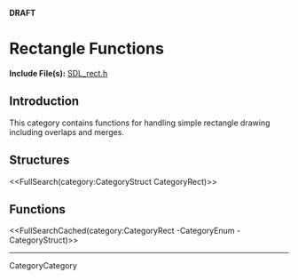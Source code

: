 <!-- #master-page:CategoryTemplate -->
<!-- #master-date:Unknown-Date -->
<!-- format wiki -->
<!-- language en -->
'''DRAFT'''

= Rectangle Functions =

'''Include File(s):''' [http://hg.libsdl.org/SDL/file/tip/include/SDL_rect.h SDL_rect.h]


== Introduction ==

This category contains functions for handling simple rectangle drawing including overlaps and merges.

== Structures ==
<<FullSearch(category:CategoryStruct CategoryRect)>>

== Functions ==

<<FullSearchCached(category:CategoryRect -CategoryEnum -CategoryStruct)>>

----
CategoryCategory
